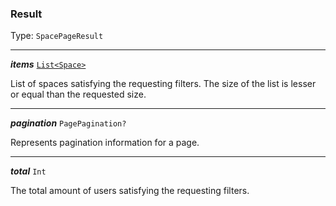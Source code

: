 


### Result

Type: `SpacePageResult`

---

***items*** [`List<Space>`](/docs/space--page#space)

List of spaces satisfying the requesting filters. The size of the list is lesser or equal than the requested size.



---

***pagination*** `PagePagination?`

Represents pagination information for a page.



---

***total*** `Int`

The total amount of users satisfying the requesting filters.


